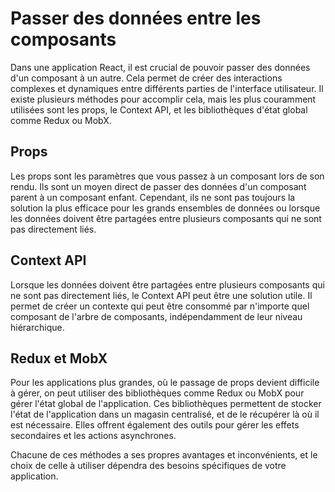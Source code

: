 # Passer des données entre les composants

Dans une application React, il est crucial de pouvoir passer des données d'un composant à un autre. Cela permet de créer des interactions complexes et dynamiques entre différents parties de l'interface utilisateur. Il existe plusieurs méthodes pour accomplir cela, mais les plus couramment utilisées sont les props, le Context API, et les bibliothèques d'état global comme Redux ou MobX.

## Props

Les props sont les paramètres que vous passez à un composant lors de son rendu. Ils sont un moyen direct de passer des données d'un composant parent à un composant enfant. Cependant, ils ne sont pas toujours la solution la plus efficace pour les grands ensembles de données ou lorsque les données doivent être partagées entre plusieurs composants qui ne sont pas directement liés.

## Context API

Lorsque les données doivent être partagées entre plusieurs composants qui ne sont pas directement liés, le Context API peut être une solution utile. Il permet de créer un contexte qui peut être consommé par n'importe quel composant de l'arbre de composants, indépendamment de leur niveau hiérarchique.

## Redux et MobX

Pour les applications plus grandes, où le passage de props devient difficile à gérer, on peut utiliser des bibliothèques comme Redux ou MobX pour gérer l'état global de l'application. Ces bibliothèques permettent de stocker l'état de l'application dans un magasin centralisé, et de le récupérer là où il est nécessaire. Elles offrent également des outils pour gérer les effets secondaires et les actions asynchrones.

Chacune de ces méthodes a ses propres avantages et inconvénients, et le choix de celle à utiliser dépendra des besoins spécifiques de votre application.